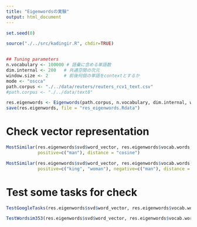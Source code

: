 ```yaml
---
title: "Eigenwordsの実験"
output: html_document
---
```


```r
set.seed(0)

source("./../src/kadingir.R", chdir=TRUE)


## Tuning parameters
n.vocabulary <- 100000 # 語彙に含める単語数
dim.internal <- 200   # 共通空間の次元
window.size <- 2      # 前後何個の単語をcontextとするか
mode <- "oscca"
path.corpus <- "./../data/reuters/reuters_rcv1_text.csv"
#path.corpus <- "./../data/text8"
```


```r
res.eigenwords <- Eigenwords(path.corpus, n.vocabulary, dim.internal, window.size, mode = mode)
save(res.eigenwords, file = "res_eigenwords.Rdata")
```

# Check vector representation
```r
MostSimilar(res.eigenwords$svd$word_vector, res.eigenwords$vocab.words,
            positive=c("man"), distance = "cosine")
```

```r
MostSimilar(res.eigenwords$svd$word_vector, res.eigenwords$vocab.words,
            positive=c("king", "woman"), negative=c("man"), distance = "cosine")
```


# Test some tasks for check
```r
TestGoogleTasks(res.eigenwords$svd$word_vector, res.eigenwords$vocab.words, n.cores = 24)
```

```r
TestWordsim353(res.eigenwords$svd$word_vector, res.eigenwords$vocab.words)
```